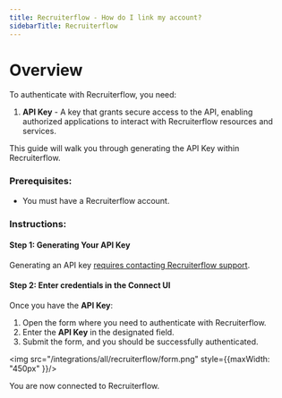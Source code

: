 ```yaml
---
title: Recruiterflow - How do I link my account?
sidebarTitle: Recruiterflow
---
```


# Overview

To authenticate with Recruiterflow, you need:
1. **API Key** - A key that grants secure access to the API, enabling authorized applications to interact with Recruiterflow resources and services.

This guide will walk you through generating the API Key within Recruiterflow.

### Prerequisites:

- You must have a Recruiterflow account.

### Instructions:

#### Step 1: Generating Your API Key

Generating an API key [requires contacting Recruiterflow support](https://help.recruiterflow.com/en/articles/3671870-use-recruiterflow-api-to-build-custom-careers-page).

#### Step 2: Enter credentials in the Connect UI

Once you have the **API Key**:
1. Open the form where you need to authenticate with Recruiterflow.
2. Enter the **API Key** in the designated field.
3. Submit the form, and you should be successfully authenticated.

<img src="/integrations/all/recruiterflow/form.png" style={{maxWidth: "450px" }}/>

You are now connected to Recruiterflow. 